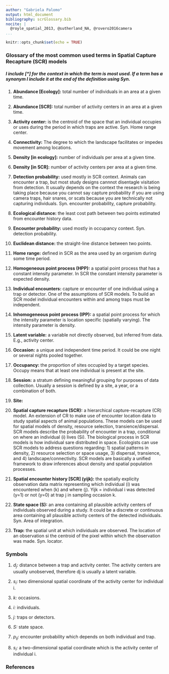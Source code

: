 ```yaml
---
author: "Gabriela Palomo"
output: html_document
bibliography: scrGlossary.bib
nocite: | 
  @royle_spatial_2013, @sutherland_NA, @rovero2016camera
...
```




```r
knitr::opts_chunk$set(echo = TRUE)
```

### Glossary of the most common used terms in Spatial Capture Recapture (SCR) models 

##### I include [*] for the context in which the term is most used. If a term has a synonym I include it at the end of the definition using _Syn._ 

1. **Abundance [Ecology]:** total number of individuals in an area at a given time. 

1. **Abundance [SCR]:** total number of activity centers in an area at a given time.

1. **Activity center:** is the centroid of the space that an individual occupies or uses during the period in which traps are active. Syn. Home range center.

1. **Connectivity:** The degree to which the landscape facilitates or impedes movement among locations. 

1. **Density [in ecology]:** number of individuals per area at a given time. 

1. **Density [in SCR]:** number of activity centers per area at a given time. 

1. **Detection probability:** used mostly in SCR context. Animals can encounter a trap, but most study designs cannnot disentagle visitation from detection. It usually depends on the context the research is being taking place because you cannot say capture probability if you are using camera traps, hair snares, or scats because you are technically not capturing individuals. Syn. encounter probability, capture probability. 

1. **Ecological distance:** the least cost path between two points estimated from encounter history data. 

1. **Encounter probability:** used mostly in occupancy context. Syn. detection probability. 

1. **Euclidean distance:** the straight-line distance between two points. 

1. **Home range:** defined in SCR as the area used by an organism during some time period.

1. **Homogeneous point process (HPP):** a spatial point process that has a constant intensity parameter. In SCR the constant intensity parameter is expected density. 

1. **Individual encounters:** capture or encounter of one individual using a trap or detector. One of the assumptions of SCR models. To build an SCR model individual encounters within and among traps must be independent. 

1. **Inhomogeneous point process (IPP):** a spatial point process for which the intensity parameter is location specific (spatially varying). The intensity parameter is density. 

1. **Latent variable:** a variable not directly observed, but inferred from data. E.g., activity center. 

1. **Occasion:** a unique and independent time period. It could be one night or several nights pooled together. 

1. **Occupancy:** the proportion of sites occupied by a target species. Occupy means that at least one individual is present at the site. 

1. **Session:** a stratum defining meaningful grouping for purposes of data collection. Usually a session is defined by a site, a year, or a combination of both. 

1. **Site:** 

1. **Spatial capture recapture (SCR):** a hierarchical capture-recapture (CR) model. An extension  of CR to make use of encounter location data to study spatial aspects of animal populations. These models can be used for spatial models of density, resource selection, transience/dispersal. SCR models describe the probability of encounter in a trap, conditional on where an individual (i) lives (Si). The biological process in SCR models is how individual sare distributed in space. Ecologists can use SCR models to address questions regarding: 1) spatial patterns in density, 2) resource selection or space usage, 3) dispersal, transience, and 4) landscape/connectivity. SCR models are basically a unified framework to draw inferences about density and spatial population processes. 

1. **Spatial encounter history [SCR] (yijk):** the spatially explicity observation data matrix representing which individual (i) was encountered when (k) and where (j). Yijk = individual i was detected (y=1) or not (y=0) at trap j in sampling occasion k. 

1. **State space (S):** an area containing all plausible activity centers of individuals observed during a study. It could be a discrete or continuous area containing all plausible activity centers of the detected individuals. Syn. Area of integration. 

1. **Trap:** the spatial unit at which individuals are observed. The location of an observation si the centroid of the pixel within which the observation was made. Syn. locator. 

### Symbols

1. *d<sub>j</sub>:* distance between a trap and activity center. The activity centers are usually unobserved, therefore dj is usually a latent variable. 

1. *s<sub>i</sub>*: two dimensional spatial coordinate of the activity center for individual i. 

1. *k:* occasions. 

1. *i:* individuals.

1. *j:* traps or detectors. 

1. *S:* state space. 

1. *p<sub>ij</sub>:* encounter probability which depends on both individual and trap. 

1. *s<sub>i</sub>:* a two-dimensional spatial coordinate which is the activity center of individual i. 

### References 

